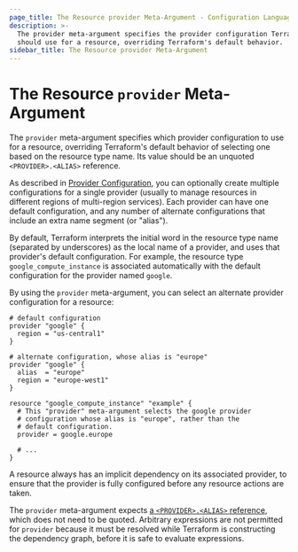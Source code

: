 ```yaml
---
page_title: The Resource provider Meta-Argument - Configuration Language
description: >-
  The provider meta-argument specifies the provider configuration Terraform
  should use for a resource, overriding Terraform's default behavior.
sidebar_title: The Resource provider Meta-Argument
---
```


# The Resource `provider` Meta-Argument

The `provider` meta-argument specifies which provider configuration to use for a resource,
overriding Terraform's default behavior of selecting one based on the resource
type name. Its value should be an unquoted `<PROVIDER>.<ALIAS>` reference.

As described in [Provider Configuration](/language/providers/configuration), you can optionally
create multiple configurations for a single provider (usually to manage
resources in different regions of multi-region services). Each provider can have
one default configuration, and any number of alternate configurations that
include an extra name segment (or "alias").

By default, Terraform interprets the initial word in the resource type name
(separated by underscores) as the local name of a provider, and uses that
provider's default configuration. For example, the resource type
`google_compute_instance` is associated automatically with the default
configuration for the provider named `google`.

By using the `provider` meta-argument, you can select an alternate provider
configuration for a resource:

```hcl
# default configuration
provider "google" {
  region = "us-central1"
}

# alternate configuration, whose alias is "europe"
provider "google" {
  alias  = "europe"
  region = "europe-west1"
}

resource "google_compute_instance" "example" {
  # This "provider" meta-argument selects the google provider
  # configuration whose alias is "europe", rather than the
  # default configuration.
  provider = google.europe

  # ...
}
```

A resource always has an implicit dependency on its associated provider, to
ensure that the provider is fully configured before any resource actions
are taken.

The `provider` meta-argument expects
[a `<PROVIDER>.<ALIAS>` reference](/language/providers/configuration#referring-to-alternate-provider-configurations),
which does not need to be quoted. Arbitrary expressions are not permitted for
`provider` because it must be resolved while Terraform is constructing the
dependency graph, before it is safe to evaluate expressions.
